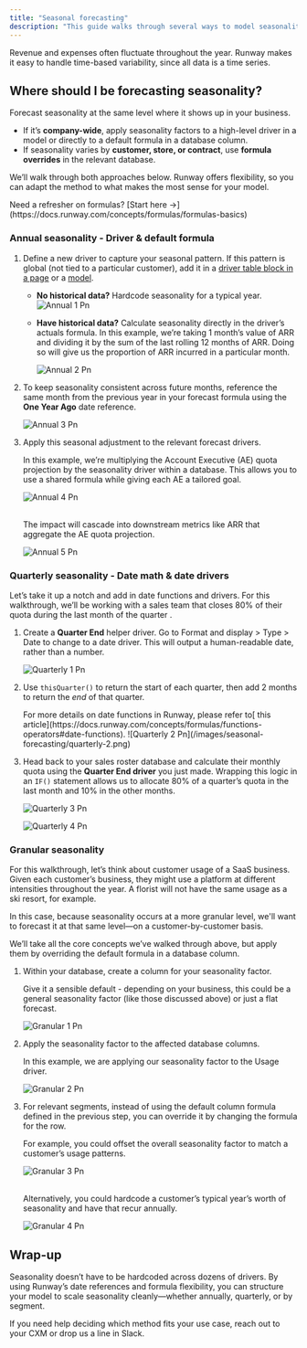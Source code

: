 ```yaml
---
title: "Seasonal forecasting"
description: "This guide walks through several ways to model seasonality in Runway, depending on where it occurs in your business."
---
```


Revenue and expenses often fluctuate throughout the year. Runway makes it easy to handle time-based variability, since all data is a time series.

## Where should I be forecasting seasonality?

Forecast seasonality at the same level where it shows up in your business.

- If it’s **company-wide**, apply seasonality factors to a high-level driver in a model or directly to a default formula in a database column.
- If seasonality varies by **customer, store, or contract**, use **formula overrides** in the relevant database.

We’ll walk through both approaches below. Runway offers flexibility, so you can adapt the method to what makes the most sense for your model.

<Info>
  Need a refresher on formulas? [Start here →](https://docs.runway.com/concepts/formulas/formulas-basics)
</Info>

### Annual seasonality - Driver & default formula

1. Define a new driver to capture your seasonal pattern. If this pattern is global (not tied to a particular customer), add it in a [driver table block in a page](https://docs.runway.com/concepts/pages/drivers-table-block) or a [model](https://docs.runway.com/concepts/models/models-basics).
   - **No historical data?** Hardcode seasonality for a typical year.
     ![Annual 1 Pn](/images/seasonal-forecasting/annual-1.png)
   - **Have historical data?** Calculate seasonality directly in the driver’s actuals formula.
     In this example, we’re taking 1 month’s value of ARR and dividing it by the sum of the last rolling 12 months of ARR. Doing so will give us the proportion of ARR incurred in a particular month.

     ![Annual 2 Pn](/images/seasonal-forecasting/annual-2.png)
2. To keep seasonality consistent across future months, reference the same month from the previous year in your forecast formula using the **One Year Ago** date reference.

   ![Annual 3 Pn](/images/seasonal-forecasting/annual-3.png)
3. Apply this seasonal adjustment to the relevant forecast drivers.

   In this example, we’re multiplying the Account Executive (AE) quota projection by the seasonality driver within a database. This allows you to use a shared formula while giving each AE a tailored goal.

   ![Annual 4 Pn](/images/seasonal-forecasting/annual-4.png)

   \
   The impact will cascade into downstream metrics like ARR that aggregate the AE quota projection.

   ![Annual 5 Pn](/images/seasonal-forecasting/annual-5.png)

### Quarterly seasonality - Date math & date drivers

Let’s take it up a notch and add in date functions and drivers. For this walkthrough, we’ll be working with a sales team that closes 80% of their quota during the last month of the quarter .

1. Create a **Quarter End** helper driver. Go to Format and display \> Type \> Date to change to a date driver. This will output a human-readable date, rather than a number.

   ![Quarterly 1 Pn](/images/seasonal-forecasting/quarterly-1.png)
2. Use `thisQuarter()` to return the start of each quarter, then add 2 months to return the _end_ of that quarter.

   <Info>
     For more details on date functions in Runway, please refer to[ this article](https://docs.runway.com/concepts/formulas/functions-operators#date-functions).
   </Info>
   ![Quarterly 2 Pn](/images/seasonal-forecasting/quarterly-2.png)
3. Head back to your sales roster database and calculate their monthly quota using the **Quarter End driver** you just made. Wrapping this logic in an `IF()` statement allows us to allocate 80% of a quarter’s quota in the last month and 10% in the other months.

   ![Quarterly 3 Pn](/images/seasonal-forecasting/quarterly-3.png)

   ![Quarterly 4 Pn](/images/seasonal-forecasting/quarterly-4.png)

### Granular seasonality

For this walkthrough, let’s think about customer usage of a SaaS business. Given each customer’s business, they might use a platform at different intensities throughout the year. A florist will not have the same usage as a ski resort, for example.

In this case, because seasonality occurs at a more granular level, we'll want to forecast it at that same level—on a customer-by-customer basis.

We’ll take all the core concepts we’ve walked through above, but apply them by overriding the default formula in a database column.

1. Within your database, create a column for your seasonality factor.

   Give it a sensible default - depending on your business, this could be a general seasonality factor (like those discussed above) or just a flat forecast.

   ![Granular 1 Pn](/images/seasonal-forecasting/granular-1.png)
2. Apply the seasonality factor to the affected database columns.

   In this example, we are applying our seasonality factor to the Usage driver.

   ![Granular 2 Pn](/images/seasonal-forecasting/granular-2.png)
3. For relevant segments, instead of using the default column formula defined in the previous step, you can override it by changing the formula for the row.

   For example, you could offset the overall seasonality factor to match a customer’s usage patterns.

   ![Granular 3 Pn](/images/seasonal-forecasting/granular-3.png)

   \
   Alternatively, you could hardcode a customer’s typical year’s worth of seasonality and have that recur annually.

   ![Granular 4 Pn](/images/seasonal-forecasting/granular-4.png)

## Wrap-up

Seasonality doesn’t have to be hardcoded across dozens of drivers. By using Runway’s date references and formula flexibility, you can structure your model to scale seasonality cleanly—whether annually, quarterly, or by segment.

If you need help deciding which method fits your use case, reach out to your CXM or drop us a line in Slack.